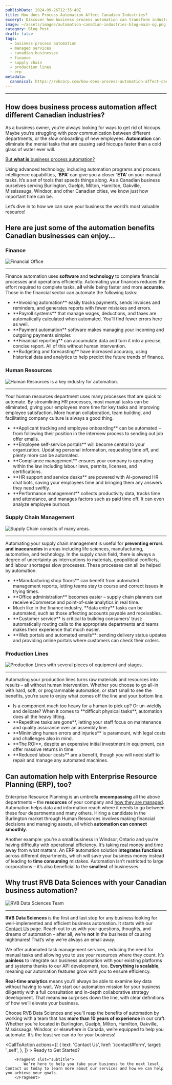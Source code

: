 ```yaml
---
publishDate: 2024-09-26T12:35:40Z
title: How does Process Automation Affect Canadian Industries?
excerpt: Discover how business process automation can transform industries across Canada by streamlining tasks and improving efficiency. From finance and human resources to supply chain management and production lines, automation helps businesses reduce errors, cut costs, and boost productivity. Dive into our blog to explore the benefits of automation across various sectors!
image: ~/assets/images/automation-canadian-industries-blog-main-og.png
category: Blog Post
draft: false
tags:
  - business process automation
  - managed services
  - canadian businesses
  - finance
  - supply chain
  - production lines
  - erp
metadata:
  canonical: https://rvbcorp.com/how-does-process-automation-affect-canadian-industries
---
```



---

## How does business process automation affect different Canadian industries?

As a business owner, you’re always looking for ways to get rid of hiccups. Maybe you’re struggling with *poor* communication between different departments, or the *slow* onboarding of new employees. **Automation** can eliminate the menial tasks that are causing said hiccups faster than a cold glass of water ever will.

<u>But **what is** business process automation?</u> 

Using advanced technology, including automation programs and process intelligence capabilities, **‘BPA’** can give you a closer **‘ETA’** on your manual tasks. It’s a set of tools that speeds things along. As a Canadian business ourselves serving Burlington, Guelph, Milton, Hamilton, Oakville, Mississauga, Windsor, and other Canadian cities, we know just how important time can be. 

Let’s dive in to how we can save your business the world’s most valuable resource!

## Here are just some of the automation benefits Canadian businesses can enjoy…

### Finance
![Financial Office](~/assets/images/automation-canadian-industries-blog-finance-main.png)

---

Finance automation uses **software** and **technology** to complete financial processes and operations efficiently. Automating your finances reduces the effort required to complete tasks, **all** while being faster and more **accurate**. Those in the financial sector can automate the following tasks:

<ul>
<li>**Invoicing automation** easily tracks payments, sends invoices and reminders, and generates reports with fewer mistakes and errors.</li>
 
<li>**Payroll systems** that manage wages, deductions, and taxes are automatically calculated when automated. You’ll find fewer errors here as well.</li>

<li>**Payment automation** software makes managing your incoming and outgoing payments simpler.</li>

<li>**Financial reporting** can accumulate data and turn it into a precise, concise report. All of this without human intervention.</li>

<li>**Budgeting and forecasting** have increased accuracy, using historical data and analytics to help predict the future trends of finance.</li>
</ul>

### Human Resources
![Human Resources is a key industry for automation.](~/assets/images/automation-canadian-industries-blog-hr-main.png)

---

Your human resources department uses many processes that are quick to automate. By streamlining HR processes, most manual tasks can be eliminated, giving your employees more time for key tasks and improving employee satisfaction. More human collaboration, team building, and facilitating company culture is always a good thing.

<ul>
<li> **Applicant tracking and employee onboarding** can be automated – from following their position in the interview process to sending out job offer emails.</li>

<li> **Employee self-service portals** will become central to your organization. Updating personal information, requesting time off, and plenty more can be automated.</li>

<li>**Compliance management** ensures your company is operating within the law including labour laws, permits, licenses, and certifications.</li>

<li>**HR support and service desks** are powered with AI-powered HR chat bots, saving your employees time and bringing them any answers they need swiftly.</li>

<li>**Performance management** collects productivity data, tracks time and attendance, and manages factors such as paid time off. It can even analyze employee burnout.</li>
</ul>

### Supply Chain Management
![Supply Chain consists of many areas.](~/assets/images/automation-canadian-industries-blog-supply-chain-main.png)

---

Automating your supply chain management is useful for **preventing errors and inaccuracies** in areas including life sciences, manufacturing, automotive, and technology. In the supply chain field, there is always a degree of uncertainty as interruptions to materials, geopolitical conflicts, and labour shortages slow processes. These processes can all be helped by automation. 

<ul>
<li>**Manufacturing shop floors** can benefit from automated management reports, letting teams stay to course and correct issues in trying times.</li>

<li>**Office administration** becomes easier – supply chain planners can receive eCommerce and point-of-sale analytics in real time.</li>

<li>Much like in the finance industry, **data entry** tasks can be automated, such as those affecting accounts payable and receivables.</li>

<li>**Customer service** is critical to building consumers’ trust: automatically routing calls to the appropriate departments and teams makes their experience that much easier.</li>

<li>**Web portals and automated emails**: sending delivery status updates and providing online portals where customers can check their orders.</li>
</ul>

### Production Lines
![Production Lines with several pieces of equipment and stages.](~/assets/images/business-process-automation-service-main.webp)

---

Automating your production lines turns raw materials and resources into results – all without human intervention. Whether you choose to go all-in with hard, soft, or programmable automation, or start small to see the benefits, you’re sure to enjoy what comes off the line and your bottom line.

<ul>
<li>Is a component much too heavy for a human to pick up? Or un-wieldly and delicate? When it comes to **difficult physical tasks**, automation does all the heavy lifting.</li>

<li>**Repetitive tasks are gone**, letting your staff focus on maintenance and quality assurance over an assembly line.</li>

<li>**Minimizing human errors and injuries** is paramount, with legal costs and challenges also in mind.</li>

<li>**The ROI**, despite an expensive initial investment in equipment, can offer massive returns in time.</li>

<li>**Reduced labour costs** are a benefit, though you will need staff to repair and manage any automated machines.</li>
</ul>

## Can automation help with Enterprise Resource Planning (ERP), too?

Enterprise Resource Planning is an umbrella **encompassing** all the above departments – the **resources** of your company and <u>how they are managed</u>. Automation helps data and information reach where it needs to go between these four departments and many others. Hiring a candidate in the Burlington market through Human Resources involves making financial decisions and managing assets, all which **automation can connect smoothly**.

Another example: you’re a small business in Windsor, Ontario and you’re having difficulty with operational efficiency. It’s taking real money and time away from what matters. An ERP automation solution **integrates functions** across different departments, which will save your business money instead of leading to **time consuming** mistakes. Automation isn’t restricted to large corporations – it’s also beneficial to the **smallest** of businesses.

## Why trust RVB Data Sciences with your Canadian business automation?
![RVB Data Sciences Team](~/assets/images/about-us-main.webp)

---

**RVB Data Sciences** is the first and last stop for any business looking for well-implemented and efficient business automation. It starts with our [Contact Us](/contact#form) page. Reach out to us with your questions, thoughts, and dreams of automation – after all, we’re **not** in the business of causing nightmares! That’s why we’re always an email away.

We offer automated task management services, reducing the need for manual tasks and allowing you to use your resources where they count. It’s **painless** to integrate our business automation with your existing platforms and systems thanks to our API development, too. **Everything is scalable**, meaning our automation features grow with you to ensure efficiency.

**Real-time analytics** means you’ll always be able to examine key data without having to wait. We start our automation mission for your business diligently with a full consultation and in-depth collaborative strategy development. That means **no** surprises down the line, with clear definitions of how we’ll elevate your business.

Choose RVB Data Sciences and you’ll reap the benefits of automation by working with a team that has **more than 10 years of experience** in our craft. Whether you’re located in Burlington, Guelph, Milton, Hamilton, Oakville, Mississauga, Windsor, or elsewhere in Canada, we’re equipped to help you automate. It’s the least we can do for your business! 


<CallToAction
    actions={[
        {
            text: 'Contact Us',
            href: '/contact#form',
            target: '_self',
        },
        ]}
    >
        <Fragment slot="title">
        Ready to Get Started?
        </Fragment>

        <Fragment slot="subtitle">
            We’re here to help you take your business to the next level. Contact us today to learn more about our services and how we can help you achieve your goals.
        </Fragment>
</CallToAction>